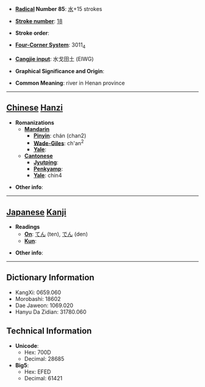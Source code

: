 * '''[[Wiktionary:Chinese radical index| Radical]] Number 85''': [[Wiktionary:Chinese radical index 水|水]]+15 strokes

* '''[[Wiktionary:Chinese total strokes index|Stroke number]]''': [[Wiktionary:Chinese total strokes index 18|18]]

* '''Stroke order''': 

* '''[[Wiktionary:Chinese four corner index|Four-Corner System]]''': 3011<sub>4</sub>

* '''[[Wiktionary:Chinese Cangjie index|Cangjie input]]''': 水戈田土 (EIWG)

* '''Graphical Significance and Origin''': 

* '''Common Meaning''': river in Henan province

----

== [[Chinese]] [[Hanzi]] ==

* '''Romanizations'''
** '''[[Mandarin]]'''
*** '''[[Pinyin]]''': chán (chan2)
*** '''[[Wade-Giles]]''': ch'an<sup>2</sup>
*** '''[[Yale]]''': 
** '''[[Cantonese]]'''
*** '''[[Jyutping]]''':
*** '''[[Penkyamp]]''': 
*** '''[[Yale]]''': chin4

* '''Other info''': 

----

== [[Japanese]] [[Kanji]] ==

* '''Readings'''
** '''[[On]]''': [[てん]] (ten), [[でん]] (den)
** '''[[Kun]]''': 

* '''Other info''':  

----

== Dictionary Information ==

* KangXi: 0659.060
* Morobashi: 18602
* Dae Jaweon: 1069.020
* Hanyu Da Zidian: 31780.060

== Technical Information ==

* '''Unicode''':
** Hex: 700D
** Decimal: 28685
* '''Big5''':
** Hex: EFED
** Decimal: 61421